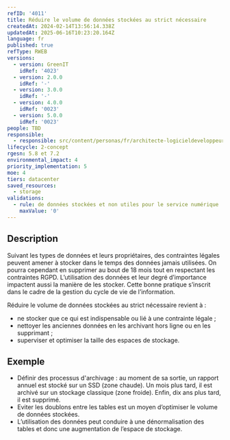 ```yaml
---
refID: '4011'
title: Réduire le volume de données stockées au strict nécessaire
createdAt: 2024-02-14T13:56:14.338Z
updatedAt: 2025-06-16T10:23:20.164Z
language: fr
published: true
refType: RWEB
versions:
  - version: GreenIT
    idRef: '4023'
  - version: 2.0.0
    idRef: '-'
  - version: 3.0.0
    idRef: '-'
  - version: 4.0.0
    idRef: '0023'
  - version: 5.0.0
    idRef: '0023'
people: TBD
responsible:
  - responsible: src/content/personas/fr/architecte-logicieldeveloppeur.mdx
lifecycle: 2-concept
rgesn: 5.8 et 7.2
environmental_impact: 4
priority_implementation: 5
moe: 4
tiers: datacenter
saved_resources:
  - storage
validations:
  - rule: de données stockées et non utiles pour le service numérique
    maxValue: '0'
---
```


## Description

Suivant les types de données et leurs propriétaires, des contraintes légales peuvent amener à stocker dans le temps des données jamais utilisées. On pourra cependant en supprimer au bout de 18 mois tout en respectant les contraintes RGPD. L’utilisation des données et leur degré d’importance impactent aussi la manière de les stocker. Cette bonne pratique s’inscrit dans le cadre de la gestion du cycle de vie de l’information.

Réduire le volume de données stockées au strict nécessaire revient à :

* ne stocker que ce qui est indispensable ou lié à une contrainte légale ;
* nettoyer les anciennes données en les archivant hors ligne ou en les supprimant ;
* superviser et optimiser la taille des espaces de stockage.

## Exemple

* Définir des processus d'archivage : au moment de sa sortie, un rapport annuel est stocké sur un SSD (zone chaude). Un mois plus tard, il est archivé sur un stockage classique (zone froide). Enfin, dix ans plus tard, il est supprimé.
* Eviter les doublons entre les tables est un moyen d’optimiser le volume de données stockées.
* L’utilisation des données peut conduire à une dénormalisation des tables et donc une augmentation de l’espace de stockage.

